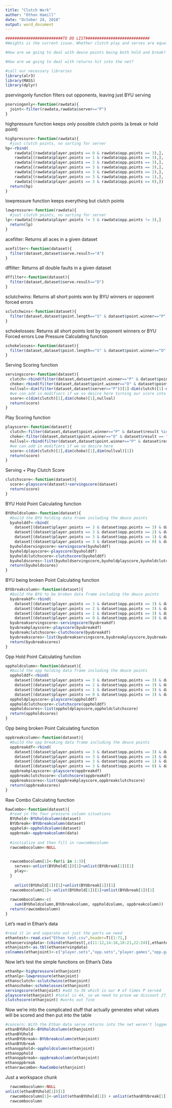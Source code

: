 ---
title: "Clutch Work"
author: "Othon Hamill"
date: "October 24, 2018"
output: word_document
---

```{r}
#########################TO DO LIST############################
#Weights is the current issue. Whether clutch play and serves are equally valued as well as the actual values for clutch, null, and choke

#How are we going to deal with deuce points being both hold and break? Right now I'm including them in both, but we could just add another category since it's such a higher stress situation than a normal break or hold opprotunity

#How are we going to deal with returns hit into the net? 
```

```{r}
#call our necessary libraries
library(alr3)
library(MASS)
library(dplyr)
```

pservingonly function filters out opponents, leaving just BYU serving
```{r}
pservingonly<-function(rawdata){
  joint<-filter(rawdata,rawdata$server=="P")
}
```

highpressure function keeps only possible clutch points (a break or hold point)
```{r}
highpressure<-function(rawdata){
  #just clutch points, no sorting for server
hp<-rbind(
    rawdata[(rawdata$player.points == 0 & rawdata$opp.points == 3),],
    rawdata[(rawdata$player.points == 1 & rawdata$opp.points == 3),],
    rawdata[(rawdata$player.points == 2 & rawdata$opp.points == 3),],
    rawdata[(rawdata$player.points == 3 & rawdata$opp.points == 3),],
    rawdata[(rawdata$player.points == 3 & rawdata$opp.points == 2),],
    rawdata[(rawdata$player.points == 3 & rawdata$opp.points == 1),],
    rawdata[(rawdata$player.points == 3 & rawdata$opp.points == 0),])
  return(hp)
}
```

lowpressure function keeps everything but clutch points
```{r}
lowpressure<-function(rawdata){
  #just clutch points, no sorting for server
lp<-rawdata[(rawdata$player.points != 3 & rawdata$opp.points != 3),]
  return(lp)
}
```

acefilter: Returns all aces in a given dataset
```{r}
acefilter<-function(dataset){
  filter(dataset,dataset$serve.result=="A")
}
```

dffilter: Returns all double faults in a given dataset
```{r}
dffilter<-function(dataset){
  filter(dataset,dataset$serve.result=="D")
}
```

sclutchwins: Returns all short points won by BYU winners or opponent forced errors
```{r}
sclutchwins<-function(dataset){
  filter(dataset,dataset$point.length=="S" & dataset$point.winner=="P" & dataset$result %in% c("W","F"))
}
```

schokelosses: Returns all short points lost by opponent winners or BYU Forced errors 
Low Pressure Calculating function
```{r}
schokelosses<-function(dataset){
  filter(dataset,dataset$point.length=="S" & dataset$point.winner=="O" & dataset$result %in% c("W","F"))
}
```

Serving Scoring function
```{r}
servingscore<-function(dataset){
  clutch<-rbind(filter(dataset,dataset$point.winner=="P" & dataset$point.length=="S" & dataset$result %in% c("W","F") & dataset$server=="P"), filter(dataset, dataset$result=="A" & dataset$server=="P"))
  choke<-rbind(filter(dataset,dataset$point.winner=="O" & dataset$point.length=="S" & dataset$result %in% c("W","F") & dataset$server=="P"), filter(dataset, dataset$result=="D" & dataset$server=="P"))
  nullval<-dim(filter(dataset,dataset$server=="P"))[1]-dim(clutch)[1]-dim(choke)[1]
  #we can add in modifiers if we so desire here turning our score into a single value instead of 3 separate pieces
  score<-c(dim(clutch)[1],dim(choke)[1],nullval)
  return(score)
}
```

Play Scoring function
```{r}
playscore<-function(dataset){
  clutch<-filter(dataset,dataset$point.winner=="P" & dataset$result %in% c("W","F"))
  choke<-filter(dataset,dataset$point.winner=="O" & dataset$result == "U")
  nullval<-rbind(filter(dataset,dataset$point.winner=="P" & dataset$result == "U"), filter(dataset,dataset$point.winner=="O" & dataset$result %in% c("W","F")))
  #we can add in modifiers if we so desire here
  score<-c(dim(clutch)[1],dim(choke)[1],dim(nullval)[1])
  return(score)
}
```

Serving + Play Clutch Score
```{r}
clutchscore<-function(dataset){
  score<-playscore(dataset)+servingscore(dataset)
  return(score)
}
```


BYU Hold Point Calculating function
```{r}
BYUholdcolumn<-function(dataset){
  #build the BYU holding data frame including the deuce points
  byuholddf<-rbind(
    dataset[(dataset$player.points == 3 & dataset$opp.points == 3) & dataset$server== "P",],
    dataset[(dataset$player.points == 3 & dataset$opp.points == 2) & dataset$server== "P",],
    dataset[(dataset$player.points == 3 & dataset$opp.points == 1) & dataset$server== "P",],
    dataset[(dataset$player.points == 3 & dataset$opp.points == 0) & dataset$server== "P",])
  byuholdservingscore<-servingscore(byuholddf)
  byuholdplayscore<-playscore(byuholddf)
  byuholdclutchscore<-clutchscore(byuholddf)
  byuholdscores<-list(byuholdservingscore,byuholdplayscore,byuholdclutchscore)
  return(byuholdscores)
}
```

BYU being broken Point Calculating function
```{r}
BYUbreakcolumn<-function(dataset){
  #build the BYU to be broken data frame including the deuce points
  byubreakdf<-rbind(
    dataset[(dataset$player.points == 3 & dataset$opp.points == 3) & dataset$server== "P",],
    dataset[(dataset$player.points == 2 & dataset$opp.points == 3) & dataset$server== "P",],
    dataset[(dataset$player.points == 1 & dataset$opp.points == 3) & dataset$server== "P",],
    dataset[(dataset$player.points == 0 & dataset$opp.points == 3) & dataset$server== "P",])
  byubreakservingscore<-servingscore(byubreakdf)
  byubreakplayscore<-playscore(byubreakdf)
  byubreakclutchscore<-clutchscore(byubreakdf)
  byubreakscores<-list(byubreakservingscore,byubreakplayscore,byubreakclutchscore)
  return(byubreakscores)
}
```

Opp Hold Point Calculating function
```{r}
oppholdcolumn<-function(dataset){
  #build the opp holding data frame including the deuce points
  oppholddf<-rbind(
    dataset[(dataset$player.points == 3 & dataset$opp.points == 3) & dataset$server== "O",],
    dataset[(dataset$player.points == 2 & dataset$opp.points == 3) & dataset$server== "O",],
    dataset[(dataset$player.points == 1 & dataset$opp.points == 3) & dataset$server== "O",],
    dataset[(dataset$player.points == 0 & dataset$opp.points == 3) & dataset$server== "O",])
  oppholdplayscore<-playscore(oppholddf)
  oppholdclutchscore<-clutchscore(oppholddf)
  oppholdscores<-list(oppholdplayscore,oppholdclutchscore)
  return(oppholdscores)
}
```

Opp being broken Point Calculating function
```{r}
oppbreakcolumn<-function(dataset){
  #build the opp breaking data frame including the deuce points
  oppbreakdf<-rbind(
    dataset[(dataset$player.points == 3 & dataset$opp.points == 3) & dataset$server== "O",],
    dataset[(dataset$player.points == 3 & dataset$opp.points == 2) & dataset$server== "O",],
    dataset[(dataset$player.points == 3 & dataset$opp.points == 1) & dataset$server== "O",],
    dataset[(dataset$player.points == 3 & dataset$opp.points == 0) & dataset$server== "O",])
  oppbreakplayscore<-playscore(oppbreakdf)
  oppbreakclutchscore<-clutchscore(oppbreakdf)
  oppbreakscores<-list(oppbreakplayscore,oppbreakclutchscore)
  return(oppbreakscores)
}
```

Raw Combo Calculating function
```{r}
RawCombo<-function(dataset){
  #read in the four pressure column situations
  BYUhold<-BYUholdcolumn(dataset)
  BYUbreak<-BYUbreakcolumn(dataset)
  opphold<-oppholdcolumn(dataset)
  oppbreak<-oppbreakcolumn(data)
  
  #initialize and then fill in rawcombocolumn
  rawcombocolumn<-NULL

  
  rawcombocolumn[1]<-for(i in 1:3){
    serves<-unlist(BYUhold[1])[1]+unlist(BYUbreak[1])[1]
    play<-
  }
    
    unlist(BYUhold[1])[1]+unlist(BYUbreak[1])[1]
  rawcombocolumn[2]<-unlist(BYUhold[1])[1]+unlist(BYUbreak[1])[1]
  
  rawcombocolumn<-c(
    sum(BYUholdcolumn,BYUbreakcolumn, oppholdcolumn, oppbreakcolumn))
  return(rawcombocolumn)
}
```

Let's read in Ethan's data
```{r}
#read it in and separate out just the parts we need
ethantest<-read.csv("Ethan test.csv",header=T)[1:71,]
ethanservingdata<-(cbind(ethantest[,c(11:12,14:16,18:21,22:24)],ethantest[,32]))
ethanjoint<-as.tbl(ethanservingdata)
colnames(ethanjoint)<-c("player.sets","opp.sets","player.games","opp.games","server", "player.points", "opp.points", "serve.result", "serve.location", "return.location", "result", "point.winner", "point.length")
```

Now let's test the simple functions on Ethan's Data
```{r}
ethanhp<-highpressure(ethanjoint)
ethanlp<-lowpressure(ethanjoint)
ethansclutch<-sclutchwins(ethanjoint)
ethanschoke<-schokelosses(ethanjoint)
servingscore(ethanjoint) #add to 36 which is our # of times P served
playscore(ethanjoint) #total is 44, so we need to prove we discount 27. Which is exactly the number of times the result is either empty, "A" or "D"
clutchscore(ethanjoint) #works out fine
```

Now we're into the complicated stuff that actually generates what values will be scored and then put into the table
```{r}
#concern: With the Ethan data serve returns into the net weren't logged as forced or unforced errors...
ethanBYUhold<-BYUholdcolumn(ethanjoint)
ethanBYUhold
ethanBYUbreak<-BYUbreakcolumn(ethanjoint)
ethanBYUbreak
ethanopphold<-oppholdcolumn(ethanjoint)
ethanopphold
ethanoppbreak<-oppbreakcolumn(ethanjoint)
ethanoppbreak
ethanrawcombo<-RawCombo(ethanjoint)
```


Just a workspace chunk
```{r}
  rawcombocolumn<-NULL
unlist(ethanBYUhold[1])[1]
  rawcombocolumn[1]<-unlist(ethanBYUhold[1]) + unlist(ethanBYUbreak[1])
  rawcombocolumn
```

